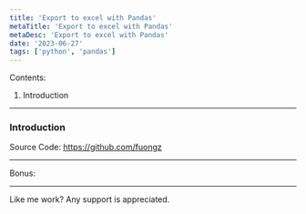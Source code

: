 ```yaml
---
title: 'Export to excel with Pandas'
metaTitle: 'Export to excel with Pandas'
metaDesc: 'Export to excel with Pandas'
date: '2023-06-27'
tags: ['python', 'pandas']
---
```


Contents:

1. Introduction

---

### Introduction

Source Code: https://github.com/fuongz

---

Bonus:

---

Like me work? Any support is appreciated.
